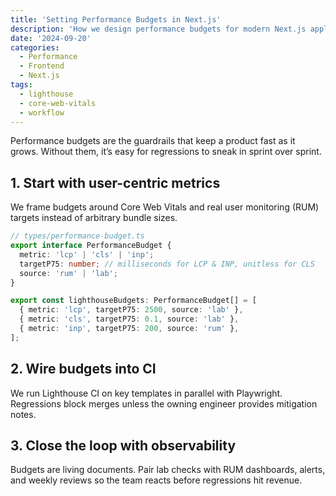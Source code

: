 ```yaml
---
title: 'Setting Performance Budgets in Next.js'
description: 'How we design performance budgets for modern Next.js applications and keep them enforceable.'
date: '2024-09-20'
categories:
  - Performance
  - Frontend
  - Next.js
tags:
  - lighthouse
  - core-web-vitals
  - workflow
---
```


Performance budgets are the guardrails that keep a product fast as it grows. Without them, it’s easy for regressions to sneak in sprint over sprint.

## 1. Start with user-centric metrics

We frame budgets around Core Web Vitals and real user monitoring (RUM) targets instead of arbitrary bundle sizes.

```ts
// types/performance-budget.ts
export interface PerformanceBudget {
  metric: 'lcp' | 'cls' | 'inp';
  targetP75: number; // milliseconds for LCP & INP, unitless for CLS
  source: 'rum' | 'lab';
}

export const lighthouseBudgets: PerformanceBudget[] = [
  { metric: 'lcp', targetP75: 2500, source: 'lab' },
  { metric: 'cls', targetP75: 0.1, source: 'lab' },
  { metric: 'inp', targetP75: 200, source: 'rum' },
];
```

## 2. Wire budgets into CI

We run Lighthouse CI on key templates in parallel with Playwright. Regressions block merges unless the owning engineer provides mitigation notes.

## 3. Close the loop with observability

Budgets are living documents. Pair lab checks with RUM dashboards, alerts, and weekly reviews so the team reacts before regressions hit revenue.
